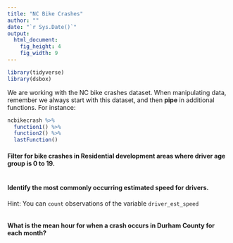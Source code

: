 ---
title: "NC Bike Crashes"
author: ""
date: "`r Sys.Date()`"
output: 
  html_document: 
    fig_height: 4
    fig_width: 9
---

```{r load-packages, include=FALSE}
library(tidyverse)
library(dsbox)
```

We are working with the NC bike crashes dataset. When manipulating data, remember we always start with this dataset, and then **pipe** in additional functions. For instance:

```{r example, eval = FALSE}
ncbikecrash %>%
  function1() %>%
  function2() %>%
  lastFunction() 
```

#### Filter for bike crashes in Residential development areas where driver age group is 0 to 19.

```{r filter-age}

```

#### Identify the most commonly occurring estimated speed for drivers.

Hint: You can `count` observations of the variable `driver_est_speed`

```{r speed}

```

#### What is the mean hour for when a crash occurs in Durham County for each month?

```{r when-crash-durham}

```
